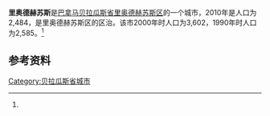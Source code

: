 {{Infobox settlement
|name                   = 里奥德赫苏斯
|native_name            = 
|settlement_type        = [[市_(巴拿马)|市]]
|image_skyline          = 
|image_caption          = 
|image_alt              = 
|mapsize=200px
|pushpin_map            = Panama
|coordinates_display    = inline,title
|coordinates_region     = PA
|subdivision_type       = 国家
|subdivision_name       = {{flag|Panama}}
|subdivision_type1      = [[巴拿马行政区划|省份]]
|subdivision_name1      = [[贝拉瓜斯省|贝拉瓜斯省]]
|subdivision_type2      = [[区_(巴拿马)|区]]
|subdivision_name2      = [[里奥德赫苏斯区|里奥德赫苏斯区]]
|leader_title           = 
|leader_name            = 
|established_title      = 设立时间
|established_date       = 
|area_land_km2          = 105.4
|area_footnotes         = <ref name=inec>[http://www.contraloria.gob.pa/inec/archivos/P3601Cuadro11.xls {{Wayback|url=http://www.contraloria.gob.pa/inec/archivos/P3601Cuadro11.xls |date=20160304030354 }} "Cuadro 11 (Superficie, población y densidad de población en la República...)" [Table 11 (Area, population, and population density in the Republic...)<nowiki>]</nowiki>] (.xls). In {{cite web|title=Resultados Finales Básicos|trans-title=Basic Final Results|url=https://www.contraloria.gob.pa/inec/publicaciones/Publicaciones.aspx?ID_SUBCATEGORIA=59&ID_PUBLICACION=360&ID_IDIOMA=1&ID_CATEGORIA=13|publisher=[[巴拿马国家统计及普查局|巴拿马国家统计及普查局]]|accessdate=May 26, 2015|language=es|archive-date=2015-07-10|archive-url=https://web.archive.org/web/20150710070123/http://www.contraloria.gob.pa/inec/Publicaciones/Publicaciones.aspx?ID_SUBCATEGORIA=59&ID_PUBLICACION=360&ID_IDIOMA=1&ID_CATEGORIA=13|dead-url=no}}</ref>
|population_as_of       = 2010
|population_total       = 2484
|population_footnotes   = <ref name=inec/>
|population_density_km2 = 23.6
|population_note        = 人口密度数据由计算得出
|timezone1              = [[北美东部时区|东部时区]]
|utc_offset1            = −5
|latd=7 |latm=58 |lats=48 |latNS=N
|longd=81|longm= 9|longs=0 |longEW=W
}}

'''里奥德赫苏斯'''是[[巴拿马|巴拿马]][[贝拉瓜斯省|贝拉瓜斯省]][[里奥德赫苏斯区|里奥德赫苏斯区]]的一个城市，2010年是人口为2,484，是里奥德赫苏斯区的区治。该市2000年时人口为3,602，1990年时人口为2,585。<ref name=inec/>

==参考资料==
{{reflist}}

{{Veraguas Province}}

[[Category:贝拉瓜斯省城市|Category:贝拉瓜斯省城市]]
{{Panama-geo-stub}}